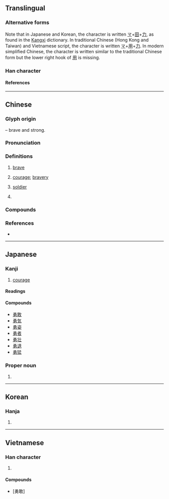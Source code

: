 {{character info}}
{{character info|0xFA76}}
{{character info|0x2F825}}
==Translingual==
{{ja-forms|勇|勇|勇}} <!-- All three characters are unique. If you have different region-specific fonts installed the characters displayed will be different -->

===Alternative forms===
Note that in Japanese and Korean, the character is written [[龴]]+[[田]]+[[力]], as found in the [[Kangxi]] dictionary. In traditional Chinese (Hong Kong and Taiwan) and Vietnamese script, the character is written [[龴]]+[[用]]+[[力]]. In modern simplified Chinese, the character is written similar to the traditional Chinese form but the lower right hook of [[用]] is missing.

===Han character===
{{Han char|rn=19|rad=力|as=07|sn=9|four=17427|canj=NBKS|ids=⿱甬力(GHTV),⿱龴男(JK)}}

====References====
{{Han ref|kx=0147.350|dkj=02360|dj=0332.160|hdz=10372.070|uh=52C7}}

----

==Chinese==
{{zh-forms|alt=勈}}

===Glyph origin===
{{Han etym}}
{{Han compound|甬|力|t2=strong|ls=psc|c1=p|c2=s}} – brave and strong.

===Pronunciation===
{{zh-pron
|m=yǒng
|c=jung5
|h=pfs=yúng
|md=ṳ̄ng
|mn=ióng
|mn-t=iong2
|w=
|mc=y
|oc=y
|cat=n,a,pn
}}

===Definitions===
{{zh-hanzi}}

# [[brave]]
#: {{zh-x|勇敢|brave}}
# {{zh-o}} [[courage]]; [[bravery]]
# {{zh-o}} [[soldier]]
# {{surname|zh}}

===Compounds===
{{zh-der|勇敢|勇悍|勇建|勇决|勇力|勇猛|勇氣|勇士|勇往直前|勇武|勇毅|勇於|勇壮|英勇|奮勇|自告奮勇|勇冠三軍|勇將|兵勇|勇決|勇猛精進|匹夫之勇|勇夫|勇男蠢婦|勇動多怨|勇猛直前|勇烈|勇健|慈故能勇|愈戰愈勇|好勇鬥狠|忠勇|急流勇退|勇氣百倍|一勇之夫|勇猛求進|奮勇當先|奮勇爭先|兵強將勇|勇者不懼|兵精將勇|大勇若怯|大勇|團勇|告奮勇|勇夫悍卒|勇退激流|勇退|勇而無謀|勇者|勇略|勇猛果敢|剛勇|小怯大勇|智勇兼全|沉勇|無拳無勇|拳勇|智勇|游勇|散兵游勇|神勇|智勇雙全|有勇無謀|才勇兼優|敢勇當先|矢勤矢勇|毅勇|智仁勇|義勇艦隊|驍勇|蹻勇|血氣之勇|義勇警察|義勇軍|英勇雄壯|鼓勇直行|謀勇兼備|鄉勇|餘勇可賈|英勇無敵|義勇|見義勇為|逃勇|賈勇|英勇善戰}}

===References===
* {{R:yue:Hanzi}}

----

==Japanese==

===Kanji===
{{ja-kanji|grade=4|rs=力07}}

# [[courage]]

====Readings====
{{ja-readings
|goon=ゆ, ゆう
|kanon=よう
|kun=いさ-まし.い, いさ-む
|nanori=いさむ, お, はや
}}

====Compounds====
{{der-top|Compounds}}
* [[勇敢]]
* [[勇気]]
* [[勇姿]]
* [[勇者]]
* [[勇壮]]
* [[勇退]]
* [[勇猛]]
{{der-bottom}}

===Proper noun===
{{ja-pos|いさむ|proper}}

# {{given name|ja|male|sort=いさむ}}

----

==Korean==

===Hanja===
{{ko-hanja|[[날쌔다|날쌜]]|용}}

# {{hanja form of|용|[[bravery]]; [[courage]]}}

----

==Vietnamese==

===Han character===
{{vi-readings|reading=[[dũng]]|rs=力07}}

# {{rfdef|vi|sort=力07}}

====Compounds====
* {{l|vi|dũng cảm}} [勇敢]